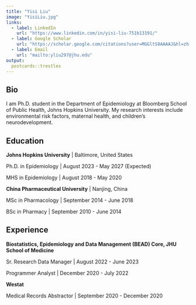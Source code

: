 ```yaml
---
title: "Yisi Liu"
image: "YisiLiu.jpg"
links:
  - label: LinkedIn
    url: "https://www.linkedin.com/in/yisi-liu-751b13191/"
  - label: Google Scholar
    url: "https://scholar.google.com/citations?user=MGGltS8AAAAJ&hl=zh-CN"
  - label: Email
    url: "mailto:yliu297@jhu.edu"
output:
  postcards::trestles
---
```

 
## Bio

I am Ph.D. student in the Department of Epidemiology at Bloomberg School of Public Health, 
Johns Hopkins University. My research interests include environmental risk factors, 
maternal health, and children's neurodevelopment.

## Education

**Johns Hopkins University** | Baltimore, United States

Ph.D. in Epidemiology | August 2023 - May 2027 (Expected)

MHS in Epidemiology | August 2018 - May 2020

**China Pharmaceutical University** | Nanjing, China

MSc in Pharmacology | September 2014 - June 2018

BSc in Pharmacy | September 2010 - June 2014

## Experience

**Biostatistics, Epidemiology and Data Management (BEAD) Core, JHU School of Medicine** 

Sr. Research Data Manager | August 2022 - June 2023

Programmer Analyst | December 2020 - July 2022

**Westat**

Medical Records Abstractor | September 2020 - December 2020

